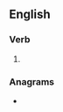 {{also|Stickles}}
==English==

===Verb===
{{head|en|verb form}}

# {{en-third-person singular of|stickle}}

===Anagrams===
* {{anagrams|en|a=ceiklsst|Stickels|slickest|tickless}}